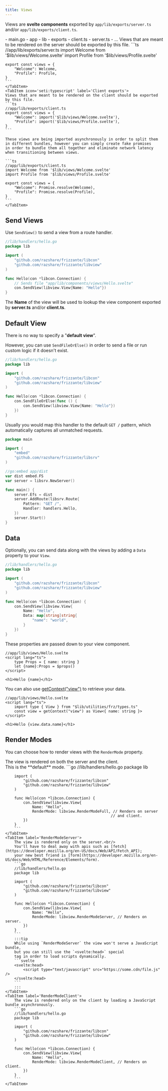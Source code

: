 ```yaml
---
title: Views
---
```



Views are **svelte components** exported by 
`app/lib/exports/server.ts` and/or `app/lib/exports/client.ts`.

<FileTree>
    - main.go
    - app
        - lib
            - exports
                - client.ts
                - server.ts
                - ...
</FileTree>

<Tabs>
    <TabItem icon='seti:typescript' label='Server exports'>
    Views that are meant to be rendered on the server should be exported by this file.
    ```ts
    //app/lib/exports/server.ts
    import Welcome from '$lib/views/Welcome.svelte'
    import Profile from '$lib/views/Profile.svelte'

    export const views = {
        "Welcome": Welcome,
        "Profile": Profile,
    }
    ```
    </TabItem>
    <TabItem icon='seti:typescript' label='Client exports'>
    Views that are meant to be rendered on the client should be exported by this file.
    ```ts
    //app/lib/exports/client.ts
    export const views = {
        "Welcome": import('$lib/views/Welcome.svelte'),
        "Profile": import('$lib/views/Profile.svelte'),
    }
    ```
    
    These views are being imported asynchronously in order to split them 
    in different bundles, however you can simply create fake promises
    in order to bundle them all together and eliminate network latency
    when transitioning between views.
    
    ```ts
    //app/lib/exports/client.ts
    import Welcome from '$lib/views/Welcome.svelte'
    import Profile from '$lib/views/Profile.svelte'

    export const views = {
        "Welcome": Promise.resolve(Welcome),
        "Profile": Promise.resolve(Profile),
    }
    ```
    </TabItem>
</Tabs>

## Send Views

Use `SendView()` to send a view from a route handler.

```go
//lib/handlers/hello.go
package lib

import (
    "github.com/razshare/frizzante/libcon"
    "github.com/razshare/frizzante/libview"
)

func Hello(con *libcon.Connection) {
    // Sends file "app/lib/components/views/Hello.svelte"
    con.SendView(libview.View{Name: "Hello"}) 
}
```

The **Name** of the view will be used to lookup the view component exported by **server.ts** and/or **client.ts**.

## Default View

There is no way to specify a "**default view**".

However, you can use `SendFileOrElse()` in order to send a file or run custom logic if it doesn't exist.

```go
//lib/handlers/hello.go
package lib

import (
    "github.com/razshare/frizzante/libcon"
    "github.com/razshare/frizzante/libview"
)

func Hello(con *libcon.Connection) {
    con.SendFileOrElse(func () {
        con.SendView(libview.View{Name: "Hello"})
    })
}
```

Usually you would map this handler to the default `GET /` pattern, which automatically captures
all unmatched requests.

```go
package main

import (
    "embed"
    "github.com/razshare/frizzante/libsrv"
)

//go:embed app/dist
var dist embed.FS
var server = libsrv.NewServer()

func main() {
    server.Efs = dist
    server.AddRoute(libsrv.Route{
        Pattern: "GET /", 
        Handler: handlers.Hello,
    })
    server.Start()
}
```

## Data

Optionally, you can send data along with the views by adding a `Data` property to your `View`.

```go
//lib/handlers/hello.go
package lib

import (
    "github.com/razshare/frizzante/libcon"
    "github.com/razshare/frizzante/libview"
)

func Hello(con *libcon.Connection) {
    con.SendView(libview.View{ 
        Name: "Hello",
        Data: map[string]string{
            "name": "world",
        }
    }) 
}
```

These properties are passed down to your view component.

```svelte
//app/lib/views/Hello.svelte
<script lang="ts">
    type Props = { name: string }
    let {name}:Props = $props()
</script>

<h1>Hello {name}</h1>
```

You can also use [getContext("view")](https://svelte.dev/docs/svelte/context) to retrieve your data.

```svelte
//app/lib/views/Hello.svelte
<script lang="ts">
    import type { View } from "$lib/utilities/frz/types.ts"
    const view = getContext("view") as View<{ name: string }>
</script>

<h1>Hello {view.data.name}</h1>
```

## Render Modes

You can choose how to render views with the `RenderMode` property.

<Tabs>
    <TabItem label='RenderModeFull'>
        The view is rendered on both the server and the client.<br/>
        This is the **default** mode.
        ```go
        //lib/handlers/hello.go
        package lib

        import (
            "github.com/razshare/frizzante/libcon"
            "github.com/razshare/frizzante/libview"
        )

        func Hello(con *libcon.Connection) {
            con.SendView(libview.View{
                Name: "Hello",
                RenderMode: libview.RenderModeFull, // Renders on server 
                                                   // and client.
            })
        }
        ```
    </TabItem>
    <TabItem label='RenderModeServer'>
        The view is rendered only on the server.<br/>
        You'll have to deal away with apis such as [fetch](https://developer.mozilla.org/en-US/docs/Web/API/Fetch_API); 
        your new best friend is [form](https://developer.mozilla.org/en-US/docs/Web/HTML/Reference/Elements/form).
        ```go
        //lib/handlers/hello.go
        package lib

        import (
            "github.com/razshare/frizzante/libcon"
            "github.com/razshare/frizzante/libview"
        )

        func Hello(con *libcon.Connection) {
            con.SendView(libview.View{
                Name: "Hello",
                RenderMode: libview.RenderModeServer, // Renders on server.
            })
        }
        ```
        :::tip
        While using `RenderModeServer` the view won't serve a JavaScript bundle,
        but you can still use the `<svelte:head>` special
        tag in order to load scripts dynamically.
        ```svelte
        <svelte:head>
            <script type="text/javascript" src="https://some.cdn/file.js" />
        </svelte:head>
        ```
        :::
    </TabItem>
    <TabItem label='RenderModeClient'>
        The view is rendered only on the client by loading a JavaScript bundle asynchronously.
        ```go
        //lib/handlers/hello.go
        package lib

        import (
            "github.com/razshare/frizzante/libcon"
            "github.com/razshare/frizzante/libview"
        )

        func Hello(con *libcon.Connection) {
            con.SendView(libview.View{
                Name: "Hello",
                RenderMode: libview.RenderModeClient, // Renders on client.
            })
        }
        ```
    </TabItem>
</Tabs>
